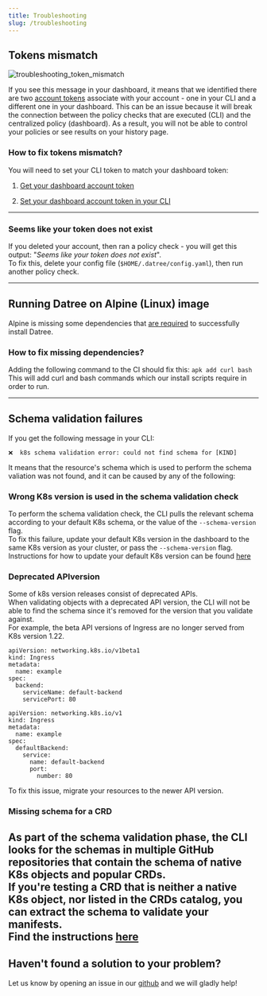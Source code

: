 ```yaml
---
title: Troubleshooting
slug: /troubleshooting
---
```


## Tokens mismatch

![troubleshooting_token_mismatch](/img/troubleshooting/1.avif)

If you see this message in your dashboard, it means that we identified there are two [account tokens](/setup/account-token) associate with your account - one in your CLI and a different one in your dashboard. This can be an issue because it will break the connection between the policy checks that are executed (CLI) and the centralized policy (dashboard). As a result, you will not be able to control your policies or see results on your history page.

### How to fix tokens mismatch?

You will need to set your CLI token to match your dashboard token:

1.  [Get your dashboard account token](/setup/account-token#1-get-your-account-token-from-the-dashboard)

2.  [Set your dashboard account token in your CLI](/setup/account-token#2-set-your-token-in-the-cli)

---

### Seems like your token does not exist

If you deleted your account, then ran a policy check - you will get this output: "_Seems like your token does not exist_".  
To fix this, delete your config file (`$HOME/.datree/config.yaml`), then run another policy check.

---

## Running Datree on Alpine (Linux) image

Alpine is missing some dependencies that [are required](https://github.com/datreeio/helm-datree/issues/22) to successfully install Datree.

### How to fix missing dependencies?

Adding the following command to the CI should fix this: `apk add curl bash`
This will add curl and bash commands which our install scripts require in order to run.

---

## Schema validation failures

If you get the following message in your CLI: 
```terminal
❌  k8s schema validation error: could not find schema for [KIND]  
``` 
It means that the resource's schema which is used to perform the schema valiation was not found, and it can be caused by any of the following:

### Wrong K8s version is used in the schema validation check
To perform the schema validation check, the CLI pulls the relevant schema according to your default K8s schema, or the value of the `--schema-version` flag.  
To fix this failure, update your default K8s version in the dashboard to the same K8s version as your cluster, or pass the `--schema-version` flag.  
Instructions for how to update your default K8s version can be found [here](https://hub.datree.io/setup/schema-validation#changing-the-default-schema-version)

### Deprecated APIversion
Some of k8s version releases consist of deprecated APIs.  
When validating objects with a deprecated API version, the CLI will not be able to find the schema since it's removed for the version that you validate against.  
For example, the beta API versions of Ingress are no longer served from K8s version 1.22.
<Tabs>
  <TabItem value='Deprecated API version' label='Deprecated API version' default>   

    apiVersion: networking.k8s.io/v1beta1  
    kind: Ingress  
    metadata:  
      name: example  
    spec:  
      backend:  
        serviceName: default-backend   
        servicePort: 80
  </TabItem>
  <TabItem value='Valid API version' label='Valid API version'>

    apiVersion: networking.k8s.io/v1
    kind: Ingress
    metadata:
      name: example
    spec:
      defaultBackend:
        service:
          name: default-backend
          port:
            number: 80
  </TabItem>
</Tabs>  
To fix this issue, migrate your resources to the newer API version.  

### Missing schema for a CRD
As part of the schema validation phase, the CLI looks for the schemas in multiple GitHub repositories that contain the schema of native K8s objects and popular CRDs.  
If you're testing a CRD that is neither a native K8s object, nor listed in the CRDs catalog, you can extract the schema to validate your manifests.  
Find the instructions [here](https://hub.datree.io/setup/schema-validation#crd-support)
---

## Haven't found a solution to your problem?

Let us know by opening an issue in our [github](https://github.com/datreeio/datree) and we will gladly help!
